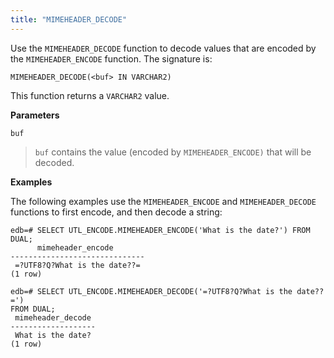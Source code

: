 ```yaml
---
title: "MIMEHEADER_DECODE"
---
```




Use the `MIMEHEADER_DECODE` function to decode values that are encoded by the `MIMEHEADER_ENCODE` function. The signature is:

    MIMEHEADER_DECODE(<buf> IN VARCHAR2)

This function returns a `VARCHAR2` value.

**Parameters**

`buf`

> `buf` contains the value (encoded by `MIMEHEADER_ENCODE)` that will be decoded.

**Examples**

The following examples use the `MIMEHEADER_ENCODE` and `MIMEHEADER_DECODE` functions to first encode, and then decode a string:

    edb=# SELECT UTL_ENCODE.MIMEHEADER_ENCODE('What is the date?') FROM DUAL;
          mimeheader_encode
    ------------------------------
     =?UTF8?Q?What is the date??=
    (1 row)

    edb=# SELECT UTL_ENCODE.MIMEHEADER_DECODE('=?UTF8?Q?What is the date??=')
    FROM DUAL;
     mimeheader_decode
    -------------------
     What is the date?
    (1 row)
